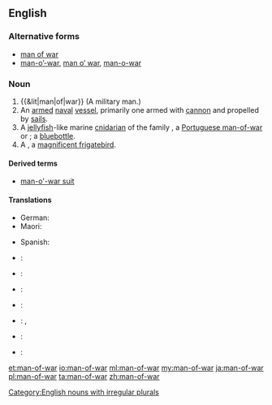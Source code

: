 ==English==

===Alternative forms===
* [[man of war]]
* [[man-o'-war|man-o’-war]], [[man o' war|man o’ war]], [[man-o-war]]

===Noun===
{{en-noun|head=[[man]]-of-[[war]]|men-of-war}}

# {{&lit|man|of|war}} (A military man.)
# An [[armed]] [[naval]] [[vessel]], primarily one armed with [[cannon]] and propelled by [[sail]]s.
# A [[jellyfish]]-like marine [[cnidarian]] of the family ''{{taxlink|Physaliidae|family}}'', a [[Portuguese man-of-war]] or {{vern|Pacific man-of-war}}; a [[bluebottle]].
# A {{vern|man of war bird}}, a [[magnificent frigatebird]].

====Derived terms====
* [[man-o'-war suit]]

====Translations====
{{trans-top|armed naval vessel}}
* German: {{t+|de|Kriegsschiff|n}}
* Maori: {{t|mi|manuao}}
{{trans-mid}}
* Spanish: {{t|es|buque de guerra|m}}
{{trans-bottom}}

{{trans-see|Portuguese man-of-war}}

{{trans-see|man of war bird|magnificent frigatebird}}

{{checktrans-top}}
* {{ttbc|cmn}}: {{t+|cmn|兵船|tr=bīngchuán}}
* {{ttbc|fr}}: {{t|fr|homme de guerre}}
* {{ttbc|grc}}: {{t|grc|ἀνὴρ πολεμιστής|m|tr=anēr polemistēs|sc=polytonic}}
{{checktrans-mid}}
* {{ttbc|ia}}: {{t|ia|homine de guerra}}
* {{ttbc|ja}}: {{t|ja|鰹の烏帽子|tr=[[かつおのえぼし]], katsuo no e bo shi|sc=Jpan}}, {{t|ja|マノウォー|tr=manouō|sc=Jpan}}
* {{ttbc|la}}: {{t|la|vir bellator|m}}
* {{ttbc|es}}: {{t|es|hombre de guerra}}
{{checktrans-bottom}}

[[Category:English nouns with irregular plurals]]

[[et:man-of-war]]
[[io:man-of-war]]
[[ml:man-of-war]]
[[my:man-of-war]]
[[ja:man-of-war]]
[[pl:man-of-war]]
[[ta:man-of-war]]
[[zh:man-of-war]]